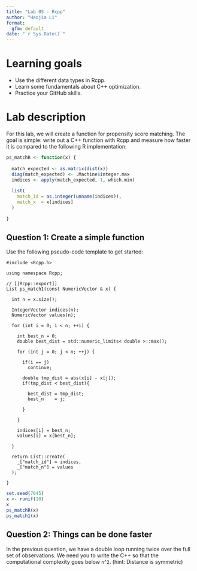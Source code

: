 ```yaml
---
title: "Lab 05 - Rcpp"
author: "Haojia Li"
format: 
  gfm: default
date: "`r Sys.Date()`"
---
```


# Learning goals

- Use the different data types in Rcpp.
- Learn some fundamentals about C++ optimization.
- Practice your GitHub skills.

# Lab description

For this lab, we will create a function for propensity score matching.
The goal is simple: write out a C++ function with Rcpp and measure
how faster it is compared to the following R implementation:


```r
ps_matchR <- function(x) {
  
  match_expected <- as.matrix(dist(x))
  diag(match_expected) <- .Machine$integer.max
  indices <- apply(match_expected, 1, which.min)
  
  list(
    match_id = as.integer(unname(indices)),
    match_x  = x[indices]
  )
  
}
```

## Question 1: Create a simple function

Use the following pseudo-code template to get started:

```Rcpp
#include <Rcpp.h>

using namespace Rcpp;

// [[Rcpp::export]]
List ps_match1(const NumericVector & x) {
  
  int n = x.size();
  
  IntegerVector indices(n);
  NumericVector values(n);
  
  for (int i = 0; i < n; ++i) {
    
    int best_n = 0;
    double best_dist = std::numeric_limits< double >::max();
    
    for (int j = 0; j < n; ++j) {
      
      if(i == j)
        continue;
      
      double tmp_dist = abs(x[i] - x[j]);
      if(tmp_dist < best_dist){
        
        best_dist = tmp_dist;
        best_n    = j;
        
      }
      
    }
    
    indices[i] = best_n;
    values[i] = x[best_n];
    
  }
  
  return List::create(
    _["match_id"] = indices,
    _["match_n"] = values
  );
  
}
```

```r
set.seed(7045)
x <- runif(10)
x
ps_matchR(x)
ps_match1(x)
```


## Question 2: Things can be done faster

In the previous question, we have a double loop running twice over the full set
of observations. We need you to write the C++ so that the computational
complexity goes below `n^2`. (hint: Distance is symmetric)

```Rcpp
```
